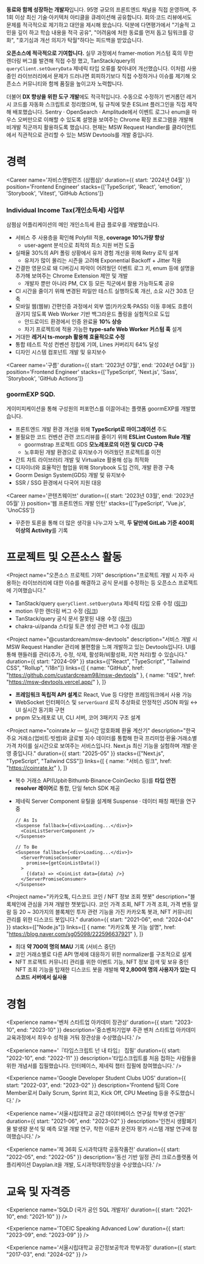 <section aria-label='자기소개'>

**동료와 함께 성장하는 개발자**입니다. 95명 규모의 프론트엔드 채널을 직접 운영하며, 주 1회 이상 최신 기술·아키텍처 아티클을 큐레이션해 공유합니다. 회의·코드 리뷰에서도 문제를 적극적으로 제기하고 대안을 제시해 왔습니다. 덕분에 다면평가에서 "기술적 고민을 깊이 하고 학습 내용을 적극 공유", "어려움에 처한 동료를 먼저 돕고 팀워크를 강화", "호기심과 개선 의지가 탁월"하다는 피드백을 받았습니다.

**오픈소스에 적극적으로 기여합니다.** 실무 과정에서 framer-motion 커스텀 훅의 무한 렌더링 버그를 발견해 직접 수정 했고, TanStack/query의 `queryClient.setQueryData` 제네릭 타입 오류를 찾아내어 개선했습니다. 이처럼 사용 중인 라이브러리에서 문제가 드러나면 회피하기보다 직접 수정하거나 이슈를 제기해 오픈소스 커뮤니티와 함께 품질을 높이고자 노력합니다.

더불어 **DX 향상을 위한 도구 개발**에도 적극적입니다. 수동으로 수정하기 번거롭던 레거시 코드를 자동화 스크립트로 정리했으며, 팀 규칙에 맞춘 ESLint 플러그인을 직접 제작해 배포했습니다. Sentry · OpenSearch · Amplitude에서 이벤트 로그나 enum을 마우스 오버만으로 이해할 수 있도록 설명을 보여주는 Chrome 확장 프로그램을 개발해 비개발 직군까지 활용하도록 했습니다. 현재는 MSW Request Handler를 클라이언트에서 직관적으로 관리할 수 있는 MSW Devtools를 개발 중입니다.

</section>

<Contact />

# 경력

<Career
    name='자비스앤빌런즈
(삼쩜삼)'
    duration={{ start: '2024년 04월' }}
    position='Frontend Engineer'
    stacks={['TypeScript', 'React', 'emotion', 'Storybook', 'Vitest', 'GitHub Actions']}
>

### Individual Income Tax(개인소득세) 사업부

삼쩜삼 어플리케이션의 메인 개인소득세 환급 플로우를 개발했습니다.

- 서비스 주 사용층을 확인해 Polyfill 적용, **coverage 10%가량 향상**
  - user-agent 분석으로 최적의 최소 지원 버전 도출
- 실패율 30%의 API 폴링 상황에서 유저 경험 개선을 위해 Retry 로직 설계
  - 유저가 많이 몰리는 시즌을 고려해 Exponential Backoff + Jitter 적용
- 간결한 영문으로 돼 디버깅시 파악이 어려웠던 이벤트 로그 키, enum 등에 설명을 추가해 보여주는 Chrome Extension 제안 및 개발
  - 개발자 뿐만 아니라 PM, CX 등 모든 직군에서 활용 가능하도록 공유
- CI 시간을 줄이기 위해 변경된 파일만 테스트 실행하도록 개선, 소요 시간 30초 단축
- 모바일 웹(웹뷰) 간편인증 과정에서 외부 앱(카카오톡·PASS) 이동 후에도 흐름이 끊기지 않도록 Web Worker 기반 백그라운드 폴링을 실험적으로 도입
  - 안드로이드 환경에서 인증 완료율 **10% 상승**
  - 차기 프로젝트에 적용 가능한 **type-safe Web Worker 커스텀 훅** 설계
- 거대한 **레거시 ts-morph 활용해 효율적으로 수정**
- 통합 테스트 작성 컨벤션 정립에 기여, Lines 커버리지 64% 달성
- 디자인 시스템 컴포넌트 개발 및 유지보수

</Career>

<Career
    name='구름'
    duration={{ start: '2023년 07월', end: '2024년 04월' }}
    position='Frontend Engineer'
    stacks={['TypeScript', 'Next.js', 'Sass', 'Storybook', 'GitHub Actions']}
>

### goormEXP SQD.

게이미피케이션을 통해 구성원의 퍼포먼스를 이끌어내는 플랫폼 goormEXP를 개발했습니다.

- 프론트엔드 개발 환경 개선을 위해 **TypeScript로 마이그레이션** 주도
- 불필요한 코드 컨벤션 관련 코드리뷰를 줄이기 위해 **ESLint Custom Rule 개발**
  - goormstrap 프로젝트 GDS **모노레포로의 이전 및 CI/CD 구축**
  - 노후화된 개발 환경으로 유지보수가 어려웠던 프로젝트를 이전
- 간트 차트 라이브러리 개발 및 Virtualize 활용해 성능 최적화
- 디자이너와 효율적인 협업을 위해 Storybook 도입 건의, 개발 환경 구축
- Goorm Design System(GDS) 개발 및 유지보수
- SSR / SSG 환경에서 다국어 지원 대응

</Career>

<Career
    name='콘텐츠웨이브'
    duration={{ start: '2023년 03월', end: '2023년 05월' }}
    position='웹 프론트엔드 개발 인턴'
    stacks={['TypeScript', 'Vue.js', 'UnoCSS']}
>

- 꾸준한 토론을 통해 더 많은 생각을 나누고자 노력, **두 달만에 GitLab 기준 400회 이상의 Activity**를 기록

</Career>

# 프로젝트 및 오픈소스 활동

<Project
  name="오픈소스 프로젝트 기여"
  description="프로젝트 개발 시 자주 사용하는 라이브러리에 대한 이슈를 해결하고 공식 문서를 수정하는 등 오픈소스 프로젝트에 기여했습니다."
>

- TanStack/query `queryClient.setQueryData` 제네릭 타입 오류 수정 ([링크](https://github.com/TanStack/query/pull/9030))
- motion 무한 렌더링 버그 수정 ([링크](https://github.com/motiondivision/motion/pull/2802))
- TanStack/query 공식 문서 잘못된 내용 수정 ([링크](https://github.com/TanStack/query/pull/5670))
- chakra-ui/panda 스타일 토큰 생성 관련 버그 수정 ([링크](https://github.com/chakra-ui/panda/pull/997))

</Project>

<Project
  name="@custardcream/msw-devtools"
  description="서비스 개발 시 MSW Request Handler 관리에 불편함을 느껴 개발하고 있는 Devtools입니다. UI를 통해 핸들러를 관리(추가, 수정, 삭제, 활성화/비활성화, 지연 처리)할 수 있습니다."
  duration={{ start: "2024-09" }}
  stacks={["React", "TypeScript", "Tailwind CSS", "Rollup", "i18n"]}
  links={[
    { name: "GitHub", href: "https://github.com/custardcream98/msw-devtools" },
    { name: "데모", href: "https://msw-devtools.vercel.app/" },
  ]}
>

- **프레임워크 독립적 API 설계**로 React, Vue 등 다양한 프레임워크에서 사용 가능
- WebSocket 인터페이스 및 `serverGuard` 로직 추상화로 안정적인 JSON 파일 ↔ UI 실시간 동기화 구현
- pnpm 모노레포로 UI, CLI 서버, 코어 3패키지 구조 설계

</Project>

<Project
  name="coinrate.kr — 실시간 암호화폐 환율 계산기"
  description="한국 주요 거래소(업비트·빗썸)와 글로벌 지수 데이터를 통합해 한국 프리미엄·환율·거래소별 가격 차이를 실시간으로 보여주는 서비스입니다. Next.js 최신 기능을 실험하며 개발·운영 중입니다."
  duration={{ start: "2025-05" }}
  stacks={["Next.js", "TypeScript", "Tailwind CSS"]}
  links={[
    { name: "서비스 링크", href: "https://coinrate.kr" },
  ]}
>

- 복수 거래소 API(Upbit·Bithumb·Binance·CoinGecko 등)를 **타입 안전 resolver 레이어**로 통합, 단일 fetch SDK 제공
- 제네릭 Server Component 유틸을 설계해 Suspense · 데이터 패칭 패턴을 연구중

  ```tsx
  // As Is
  <Suspense fallback={<div>Loading...</div>}>
    <CoinListServerComponent />
  </Suspense>

  // To Be
  <Suspense fallback={<div>Loading...</div>}>
    <ServerPromiseConsumer
      promise={getCoinListData()}
    >
      {(data) => <CoinList data={data} />}
    </ServerPromiseConsumer>
  </Suspense>
  ```

</Project>

<Project
  name="카카오톡, 디스코드 코인 / NFT 정보 조회 챗봇"
  description="블록체인에 관심을 가져 개발한 챗봇입니다. 코인 가격 조회, NFT 가격 조회, 가격 변동 알람 등 20 ~ 30가지의 블록체인 투자 관련 기능을 가진 카카오톡 봇과, NFT 커뮤니티 관리를 위한 디스코드 봇입니다."
  duration={{ start: "2021-06", end: "2024-04" }}
  stacks={["Node.js"]}
  links={[
    { name: "카카오톡 봇 기능 설명", href: "https://blog.naver.com/sg05098/222596637921" },
  ]}
>

- 최대 **약 700여 명의 MAU** 기록 (서비스 중단)
- 코인 거래소별로 다른 API 명세에 대응하기 위한 normalizer를 구조적으로 설계
- NFT 프로젝트 커뮤니티 관리를 위한 이벤트 기능, NFT 정보 검색 및 보유 중인 NFT 조회 기능을 탑재한 디스코드 봇을 개발해 **약 2,800여 명의 사용자가 있는 디스코드 서버에서 실사용**

</Project>

# 경험

<Experience
  name='벤처 스타트업 아카데미 장관상'
  duration={{ start: "2023-10", end: "2023-10" }}
  description='중소벤처기업부 주관 벤처 스타트업 아카데미 교육과정에서 최우수 성적을 거둬 장관상을 수상했습니다.'
/>

<Experience
  name='『타입스크립트 넌 내 타입』 집필'
  duration={{ start: "2022-10", end: "2022-11" }}
  description='타입스크립트를 처음 접하는 사람들을 위한 개념서를 집필했습니다. 인터페이스, 제네릭 챕터 집필에 참여했습니다.'
/>

<Experience
  name='Google Developer Student Clubs UOS'
  duration={{ start: "2022-03", end: "2023-02" }}
  description='Frontend 팀의 Core Member로서 Daily Scrum, Sprint 회고, Kick Off, CPU Meeting 등을 주도했습니다.'
/>

<Experience
  name='서울시립대학교 공간 데이터베이스 연구실 학부생 연구원'
  duration={{ start: "2021-06", end: "2023-02" }}
  description='인천시 생활폐기물 발생량 분석 및 예측 모델 개발 연구, 착한 이륜차 운전자 평가 시스템 개발 연구에 참여했습니다.'
/>

<Experience
  name='제 36회 도시과학대학 공동작품전'
  duration={{ start: "2022-05", end: "2022-05" }}
  description='동선 기반 일정 관리 크로스플랫폼 어플리케이션 Dayplan.it을 개발, 도시과학대학장상을 수상했습니다.'
/>

# 교육 및 자격증

<Experience name='SQLD (국가 공인 SQL 개발자)' duration={{ start: "2021-10", end: "2021-10" }} />

<Experience name='TOEIC Speaking Advanced Low' duration={{ start: "2023-09", end: "2023-09" }} />

<Experience
  name='서울시립대학교 공간정보공학과 학부과정'
  duration={{ start: "2017-03", end: "2024-02" }}
/>
